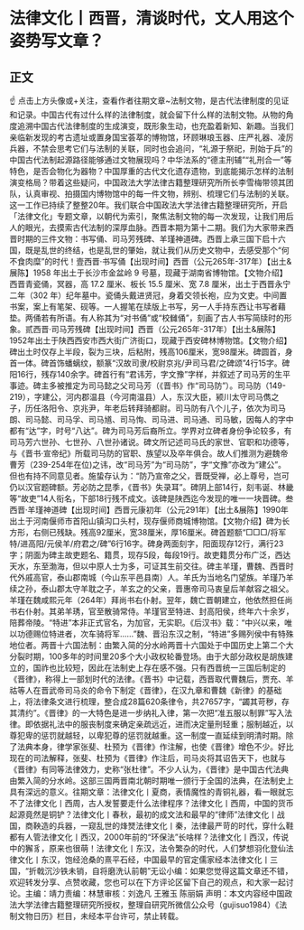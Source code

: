 # 法律文化丨西晋，清谈时代，文人用这个姿势写文章？
## 正文
☝ 点击上方头像或+关注，查看作者往期文章~法制文物，是古代法律制度的见证和记录。中国古代有过什么样的法律制度，就会留下什么样的法制文物。从物的角度追溯中国古代法律制度的生成演变，既形象生动，也充盈着新知、新趣。当我们亲临新发现的考古遗址或置身国宝荟萃的博物馆，环顾琳琅玉器、庄严礼器、凌厉兵器，不禁会思考它们与法制的关联，同时也会追问，“礼源于祭祀，刑始于兵”的中国古代法制起源路径能够通过文物展现吗？中华法系的“德主刑辅”“礼刑合一”等特色，是否会物化为器物？中国厚重的古代文化遗存遗物，到底能揭示怎样的法制演变格局？带着这些疑问，中国政法大学法律古籍整理研究所所长李雪梅带领其团队，认真审视、拍摄国内博物馆中的每一件文物，辨别、梳理它们与法制的关联。这一工作已持续了整整20年。我们联合中国政法大学法律古籍整理研究所，开启「法律文化」专题文章，以朝代为索引，聚焦法制文物的每一次发现，让我们用后人的眼光，去摸索古代法制的深厚血脉。西晋本期为第十二期。我们为大家带来西晋时期的三件文物：书写俑、司马芳残碑、羊瑾神道碑。西晋上承三国下启十六国，既是乱世的终结，也是乱世的肇始，就让我们从历史文物中，去感受那个“何不食肉糜”的时代！壹西晋·书写俑【出现时间】西晋（公元265年-317年）【出土&展陈】1958 年出土于长沙市金盆岭 9 号墓，现藏于湖南省博物馆。【文物介绍】西晋青瓷俑，冥器，高 17.2 厘米、板长 15.5 厘米、宽 7.8 厘米，出土于西晋永宁二年（302 年）纪年墓中。瓷俑头戴进贤冠，身着交领长袍，应为文吏。中间置书案，案上有笔架、砚等。一人握笔在牍版上书写，另一人手持东西让书写者藉垫。两俑若有所语。有人称其为“对书俑”或“校雠俑”，刻画了古人书写简牍时的形象。贰西晋·司马芳残碑【出现时间】西晋（公元265年-317年）【出土&展陈】1952年出土于陕西西安市西大街广济街口，现藏于西安碑林博物馆。【文物介绍】碑出土时仅存上半段，裂为三块，后粘附，残高106厘米，宽98厘米。碑圆首，身首一体。碑首饰蟠螭纹，额篆“汉故司隶/校尉京兆/尹司马君/之碑颂”4行15字。碑阳16行，残存140余字。碑首行有“君讳芳，字文豫”字样，并叙述了司马芳的生平事迹。碑主多被推定为司马懿之父司马芳（《晋书》作“司马防”）。司马防（149-219），字建公，河内郡温县（今河南温县）人，东汉大臣，颍川太守司马儁之子，历任洛阳令、京兆尹，年老后转拜骑都尉。司马防有八个儿子，依次为司马朗、司马懿、司马孚、司马馗、司马恂、司马进、司马通、司马敏，因每人的字中都有“达”字，时号“八达”。碑为司马芳后裔所立。学界对立碑者身份争论较多，有司马芳六世孙、七世孙、八世孙诸说。碑文所记述司马氏的家世、官职和功德等，与《晋书·宣帝纪》所载司马防的官职、族望以及卒年俱合。故人们推测为避魏帝曹芳（239-254年在位)之讳，改“司马芳”为“司马防”，字“文豫”亦改为“建公”。但也有持不同意见者。施蛰存认为：“防乃宣帝之父，晋既受禅，必上尊号，岂可仍以汉官题碑额。芳必防之昆季，《晋书》失录耳”。碑阴上部14行，刻韦诞、林畿等“故吏”14人衔名，下部18行残不成文。该碑是陕西迄今发现的唯一一块晋碑。叁西晋·羊瑾神道碑【出现时间】西晋元康初年（公元291年）【出土&展陈】1990年出土于河南偃师市首阳山镇沟口头村，现存偃师商城博物馆。【文物介绍】碑为长方形，右侧已残缺。残高92厘米，宽38厘米，厚16厘米。碑首题额“□□□/将军特/进高阳/元侯羊/府君之/碑”6行16字。碑身两面刻字，阳面现存12行，满行23字；阴面为碑主故吏题名、籍贯，现存5段，每段19行。故吏籍贯分布广泛，西达天水，东至渤海，但以中原人士为多，可证其生前交往。碑主羊瑾，曹魏、西晋时代外戚高官，泰山郡南城（今山东平邑县南）人。羊氏为当地名门望族。羊瑾乃羊续之孙，泰山郡太守羊耽之子，羊玄之的父亲，晋惠帝司马衷皇后羊献容之祖父。羊瑾在魏咸熙元年（264年）拜尚书右仆射。翌年，魏亡晋朝建立，他依然担任尚书右仆射。其弟羊琇，官至散骑常侍。羊瑾官至特进、封高阳侯，终年六十余岁，陪葬帝陵。“特进”本非正式官名，为加官，无实职。《后汉书》载：“中兴以来，唯以功德赐位特进者，次车骑将军……”魏、晋沿东汉之制，“特进”多赐列侯中有特殊地位者。两晋十六国法制：由繁入简的分水岭两晋十六国处于中国历史上第二个大分裂时期，100多年的时间里20多个大小政权轮番登场。由于大部分政权是胡族建立的，国祚也比较短，因此在法制史上存在感不强。只有西晋统一三国后制定的《晋律》，称得上一部划时代的法律。《晋书》中记载，西晋取代曹魏后，贾充、羊祜等人在晋武帝司马炎的命令下制定《晋律》，在汉九章和曹魏《新律》的基础上，将法律条文进行梳理，整合成28篇620条律令，共27657字，“蠲其苛秽，存其清约”。《晋律》的一大特色是进一步纳礼入律，第一次把“准五服以制罪”写入法律。即依据礼法中的服丧制度来确定亲疏远近，进而决定量刑轻重；服制越近，以尊犯卑的惩罚就越轻，以卑犯尊的惩罚就越重。这一制度一直延续到明清时期。除了法典本身，律学家张斐、杜预为《晋律》作注解，也使《晋律》增色不少。好比现在的司法解释，张斐、杜预为《晋律》作注后，司马炎将其诏告天下，也就与《晋律》有同等法律效力，史称“张杜律”。不少人认为，《晋律》是中国古代法典由繁入简的分水岭。这部三国两晋南北朝时期唯一颁行于全国的法典，在法制史上具有深远的意义。往期文章：法律文化丨夏商，表情魔性的青铜礼器，看一眼就忘不了法律文化丨西周，古人发誓要走什么法律程序？法律文化丨西周，中国的货币起源竟然是铜铲？法律文化丨春秋，最初的成文法和最早的“律师”法律文化丨战国，商鞅造的兵器，一窥乱世的烽燹法律文化丨秦，法律最严苛的时代，穿什么鞋都有人管法律文化丨西汉，2000年前的“环保法”长啥样？法律文化丨西汉，传说中的獬豸，原来也很萌！法律文化丨东汉，法令繁杂的时代，人们梦想羽化登仙法律文化丨东汉，饱经沧桑的熹平石经，中国最早的官定儒家经本法律文化丨三国，“折戟沉沙铁未销，自将磨洗认前朝”无讼小编：如果您觉得这篇文章还不错，欢迎转发分享、点赞收藏，您也可以在下方评论区留下自己的观点，和大家一起讨论。主编：靖力责编：林慧审核：刘逸凡 王雅玉 陈丽娟 声明：本文内容经中国政法大学法律古籍整理研究所授权，整理自研究所微信公众号（gujisuo1984）《法制文物日历》栏目，未经本平台许可，禁止转载。